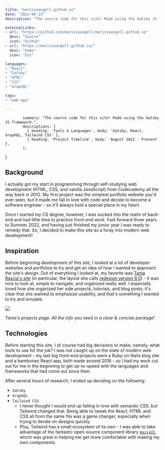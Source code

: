 ```yaml
---
title: "marissaangell.github.io"
date: "2022-08-13"
description: "The source code for this site! Made using the Gatsby JS framework."

externalLinks:
- url: "https://github.com/marissaangell/marissaangell.github.io"
  desc: "Source"
  icon: "Github"
- url: "https://marissaangell.github.io/"
  desc: "Demo"
  icon: "Ext"

languages:
- "React"
- "Gatsby"
- "HTML"
- "CSS"
- "GraphQL"

tags:
- "web-app"

---
```


            summary: "The source code for this site! Made using the Gatsby JS framework.",
            descriptions: [
              { heading: 'Tools & Languages', body: 'Gatsby, React, GraphQL, Tailwind CSS' },
              { heading: 'Project Timeline', body: 'August 2022 - Present' },
            ],
}



<TwoColumn vars={vars} centerRightCol={true}>

</TwoColumn>


<div className="divider py-4" />


<div className="max-w-3xl mx-auto">
<LinkButtonRow 
  links={[
          {url: "https://github.com/marissaangell/marissaangell.github.io", text: "Source Code"},
        ]} 
/>
<ProseWrapper>

## Background

I actually got my start in programming through self-studying web development (HTML, CSS, and vanilla JavaScript) from Codecademy all the way back in 2012. My first project was the simplest portfolio website you'd ever seen, but it made me fall in love with code and decide to become a software engineer - so it'll always hold a special place in my heart.

Once I started my CS degree, however, I was sucked into the realm of back-end and had little time to practice front-end work. Fast forward three years to Summer 2022, and having just finished my junior year I was ready to remedy that. So, I decided to make this site as a foray into modern web development! 

## Inspiration

Before beginning development of this site, I looked at a lot of developer websites and portfolios to try and get an idea of how I wanted to approach the site's design. Out of everything I looked at, my favorite was [Tania Rascia's site](https://www.taniarascia.com/) (in particular, the layout she calls [redesign version 6.0](https://www.taniarascia.com/redesign-version-6/)) - it was nice to look at, simple to navigate, and organized really well. I especially loved how she organized her side projects, tutorials, and blog posts; it's clear that she wanted to emphasize usability, and that's something I wanted to try and emulate.

</ProseWrapper>

<img src={img1} className="mt-6" />
<p className="max-w-lg mx-auto mb-12"><i>Tania's projects page. All the info you need in a clear & concise package!</i></p>
<div className="mt-10" />

<ProseWrapper>

## Technologies

Before starting this site, I of course had big decisions to make; namely, what tools to use for the job? I was not caught up on the state of modern web development - my last big front-end projects were a Ruby-on-Rails blog site and a barebones React app, both made around 2016 - so I had my work cut out for me in the beginning to get up-to-speed with the languages and frameworks that had come out since then. 

After several hours of research, I ended up deciding on the following:
- `Gatsby`
- `GraphQL`
- `Tailwind CSS`
  - I never thought I would end up falling in love with semantic CSS, but Tailwind changed that. Being able to tweak the React, HTML and CSS all from the same file was a game changer, especially when trying to iterate on designs quickly.
  - Plus, Tailwind has a small ecosystem of its own - I was able to take advantage of the fantastic open-source component library [`daisyUI`](https://daisyui.com/), which was great in helping me get more comfortable with making my own components. 

</ProseWrapper>

</div>